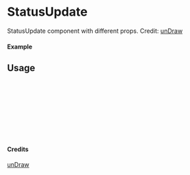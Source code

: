 
<Meta of={StatusUpdate} title="unDraw/StatusUpdate" />

# StatusUpdate

StatusUpdate component with different props.
Credit: [unDraw](https://undraw.co/illustrations)

#### Example

<Canvas of={StatusUpdate.Primary} />

## Usage

```ts
import { StatusUpdate } from "yadl-ui";

const Example = () => {
  return (
      <StatusUpdate />
  );
};

export default Example;
```

#### Credits
[unDraw](https://undraw.co/illustrations)
